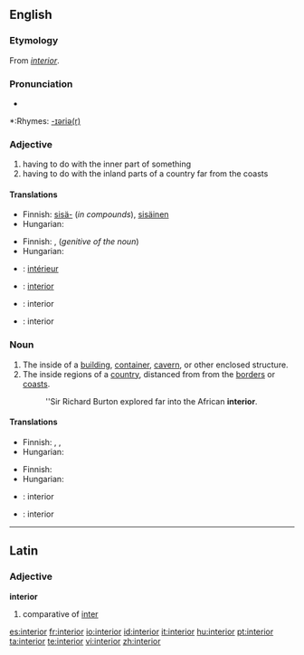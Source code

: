 {{wikipedia|dab=interior}}
==English==

===Etymology===
From {{L.}} ''[[#Latin|interior]]''.

===Pronunciation===
*{{audio|en-us-interior.ogg|Audio (US)}}

*:Rhymes: [[Rhymes:English:-ɪəriə(r)|-ɪəriə(r)]]

===Adjective===
{{en-adj|-}}

# having to do with the inner part of something
# having to do with the inland parts of a country far from the coasts

====Translations====
{{trans-top|having to do with the inner part of something}}
*Finnish: [[sisä-]] (''in compounds''), [[sisäinen]]
*Hungarian: {{t|hu|belső}}
{{trans-mid}}
{{trans-bottom}}

{{trans-top|having to do with the inland parts of a country}}
*Finnish: {{t|fi|sisä-}}, {{t|fi|sisämaa|alt=sisämaan}} (''genitive of the noun'')
*Hungarian: {{t|hu|bel-}}
{{trans-mid}}
{{trans-bottom}}

{{checktrans-top}}
*{{ttbc|French}}: [[intérieur]] {{m}}
*{{ttbc|Portuguese}}: [[interior]] {{m}}
{{checktrans-mid}}
*{{ttbc|Interlingua}}: interior
*{{ttbc|Spanish}}: interior {{m}}
{{checktrans-bottom}}

===Noun===
{{en-noun}}

# The inside of a [[building]], [[container]], [[cavern]], or other enclosed structure.
# The inside regions of a [[country]], distanced from from the [[border]]s or [[coast]]s.
#:''Sir Richard Burton explored far into the African '''interior'''.

====Translations====
{{trans-top|the inside of an enclosed structure}}
*Finnish: {{t|fi|sisätila}}, {{t|fi|sisus}}, {{t|fi|sisäpuoli}}
*Hungarian: {{t|hu|belső}}
{{trans-mid}}
{{trans-bottom}}

{{trans-top|the inside regions of a country}}
*Finnish: {{t|fi|sisämaa}}
*Hungarian: {{t|hu|belterület}}
{{trans-mid}}
{{trans-bottom}}

{{checktrans-top}}
*{{ttbc|Interlingua}}: interior
*{{ttbc|Spanish}}: interior {{m}}
{{checktrans-bottom}}

----

==Latin==

===Adjective===
'''interior'''

# comparative of [[inter#Latin|inter]]

[[es:interior]]
[[fr:interior]]
[[io:interior]]
[[id:interior]]
[[it:interior]]
[[hu:interior]]
[[pt:interior]]
[[ta:interior]]
[[te:interior]]
[[vi:interior]]
[[zh:interior]]